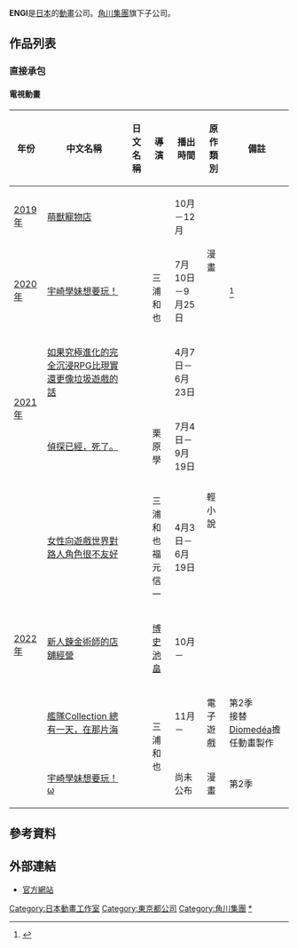 {{Other uses|subject=日本動畫製作公司|other=股票代號為「ENGI」的能源公司|Engie}}
{{Infobox company
|name              = ENGI
|logo              = 
|native_name       = 株式会社ENGI
|native_name_lang  = ja
|type              = [[株式會社|株式會社]]
|traded_as         = 
|foundation        = 2018年4月4日
|founder           = 
|location          = [[日本|日本]][[東京都|東京都]][[中野區|中野區]]中央1丁目13番8號
|industry          = [[日本動畫|日本動畫]]
|equity            = 
|revenue           = 
|net_income        = 
|assets            = 
|num_employees     =  
|parent            = [[角川集團|角川集團]]
|divisions         = 
|subsid            = 
|homepage          = [https://engi-st.jp/ engi-st.jp]
|footnotes         = 
|intl              = 
}}
'''ENGI'''是[[日本|日本]]的[[動畫|動畫]]公司。[[角川集團|角川集團]]旗下子公司。

== 作品列表 ==
=== 直接承包 ===
==== 電視動畫 ====
{|class="wikitable" style="font-size:small"
!年份!!中文名稱!!日文名稱!!導演!!播出時間!!原作類別!!備註
|-
|[[日本動畫列表_(2019年)|2019年]]||[[萌獸寵物店|萌獸寵物店]]||{{lang|ja|旗揚！けものみち}}||rowspan="3"|三浦和也||10月－12月||rowspan="2"|漫畫||
|-
|[[日本動畫列表_(2020年)|2020年]]||[[宇崎學妹想要玩！|宇崎學妹想要玩！]]||{{lang|ja|宇崎ちゃんは遊びたい！}}||7月10日－9月25日||<ref>{{cite web|url=https://natalie.mu/comic/news/365742|script-title=ja:「宇崎ちゃんは遊びたい！」TVアニメ化！大空直美ら出演で7月より放送|work=[[Natalie_(網站)|Natalie]]|date=2020-02-03|accessdate=2020-07-18|language=ja|archive-date=2020-06-02|archive-url=https://web.archive.org/web/20200602124003/https://natalie.mu/comic/news/365742|dead-url=no}}</ref>
|-
|rowspan="2"|[[日本動畫列表_(2021年)|2021年]]||[[如果究極進化的完全沉浸RPG比現實還更像垃圾遊戲的話|如果究極進化的完全沉浸RPG比現實還更像垃圾遊戲的話]]||{{lang|ja|究極進化したフルダイブRPGが現実よりもクソゲーだったら}}||4月7日－6月23日||rowspan="4"|輕小說||
|-
|[[偵探已經，死了。|偵探已經，死了。]]||{{lang|ja|探偵はもう、死んでいる。}}||栗原學||7月4日－9月19日||
|-
|rowspan="4"|[[日本動畫列表_(2022年)|2022年]]||[[女性向遊戲世界對路人角色很不友好|女性向遊戲世界對路人角色很不友好]]||{{lang|ja|乙女ゲー世界はモブに厳しい世界です}}||三浦和也<br />福元信一||4月3日－6月19日||
|-
|[[新人鍊金術師的店舖經營|新人鍊金術師的店舖經營]]||{{lang|ja|新米錬金術師の店舗経営}}||[[博史池畠|博史池畠]]||10月－||
|-
|[[艦隊Collection_總有一天，在那片海|艦隊Collection 總有一天，在那片海]]||{{lang|ja|「艦これ」いつかあの海で}}||rowspan="2"|三浦和也||11月－||電子遊戲||第2季<br />接替[[Diomedéa|Diomedéa]]擔任動畫製作
|-
|[[宇崎學妹想要玩！|宇崎學妹想要玩！ω]]||{{lang|ja|宇崎ちゃんは遊びたい！ω}}||尚未公布||漫畫||第2季
|}

== 參考資料 ==
{{Reflist}}

== 外部連結 ==
* [https://engi-st.jp/ 官方網站]{{ja icon}}

{{ENGI}}
{{角川集團}}
{{日本動畫工作室}}

[[Category:日本動畫工作室|Category:日本動畫工作室]]
[[Category:東京都公司|Category:東京都公司]]
[[Category:角川集團|Category:角川集團]]
[[Category:ENGI|*]]